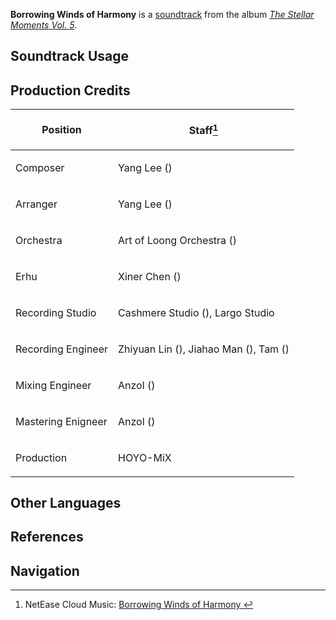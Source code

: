 {{Soundtrack Infobox
|image          = The Stellar Moments Vol. 5.png
|album          = The Stellar Moments Vol. 5
|disc           = 
|number         = 07
|featured       =
|featured2      =
|featured3      =
|featured_disc  =
|featured_disc2 =
|featured_disc3 =
|youtube_id     = c-IyEMMZS0E
|spotify_id     = 3uKxzBORuDLC4rQaa7RvnB
|previous       = Retaining Clouds Over a Clear Pool
|next           = Manche de Momotsuzuri
}}
'''Borrowing Winds of Harmony''' is a [[soundtrack]] from the album ''[[The Stellar Moments Vol. 5]]''.

==Soundtrack Usage==
{{Soundtrack Usage
|quest = 
|location = 
|domain = 
|eventgameplay = 
|mediaoriginal = Character Demo;;Xianyun
}}
<!--
==Other Arrangements==
{{Files by Category Gallery|Media Using an Unreleased Arrangement of Novatio Novena Soundtrack}}
-->
==Production Credits==
{| class="wikitable"
! Position
! Staff<ref>NetEase Cloud Music: [https://music.163.com/#/song?id=2666553227 Borrowing Winds of Harmony {{zh|天静先借风作籁}}]</ref>
|-
! Composer
| Yang Lee ({{zh|李洋}})
|-
! Arranger
| Yang Lee ({{zh|李洋}})
|-
! Orchestra
| Art of Loong Orchestra ({{zh|龙之艺交响乐团}})
|-
! Erhu
| Xiner Chen ({{zh|陈馨儿}})
|-
! Recording Studio
| Cashmere Studio ({{zh|羊绒工作室}}), Largo Studio
|-
! Recording Engineer
| Zhiyuan Lin ({{zh|林致远}}), Jiahao Man ({{zh|满家豪}}), Tam ({{zh|谭云杰}})
|-
! Mixing Engineer
| Anzol ({{zh|鸦雀有声}})
|-
! Mastering Enigneer
| Anzol ({{zh|鸦雀有声}})
|-
! Production
| HOYO-MiX
|}

<!--
==Trivia==
-->

==Other Languages==
{{Other Languages
|en      = Borrowing Winds of Harmony
|zhs     = 
|zhs_rm  = 
|zht     = 
|zht_rm  = 
|zh_tl   = 
|ja      = 
|ja_rm   = 
|ja_tl   = 
}}

==References==
{{Reflist}}

==Navigation==
{{Soundtrack Navbox|The Stellar Moments}}